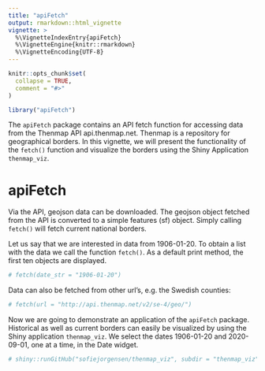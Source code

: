 ```yaml
---
title: "apiFetch"
output: rmarkdown::html_vignette
vignette: >
  %\VignetteIndexEntry{apiFetch}
  %\VignetteEngine{knitr::rmarkdown}
  %\VignetteEncoding{UTF-8}
---
```



```r
knitr::opts_chunk$set(
  collapse = TRUE,
  comment = "#>"
)
```

```r
library("apiFetch")
```

The `apiFetch` package contains an API fetch function for accessing data from the Thenmap API api.thenmap.net. Thenmap is a repository for geographical borders. In this vignette, we will present the functionality of the `fetch()` function and visualize the borders using the Shiny Application `thenmap_viz`.

# apiFetch
Via the API, geojson data can be downloaded. The geojson object fetched from the API is converted to a simple features (sf) object. Simply calling `fetch()` will fetch current national borders.

Let us say that we are interested in data from 1906-01-20. To obtain a list with the data we call the function `fetch()`. As a default print method, the first ten objects are displayed.
```r
# fetch(date_str = "1906-01-20")
```

Data can also be fetched from other url's, e.g. the Swedish counties:
```r
# fetch(url = "http://api.thenmap.net/v2/se-4/geo/")
```
Now we are going to demonstrate an application of the `apiFetch` package. Historical as well as current borders can easily be visualized by using the Shiny application `thenmap_viz`. We select the dates 1906-01-20 and 2020-09-01, one at a time, in the Date widget.

```r
# shiny::runGitHub("sofiejorgensen/thenmap_viz", subdir = "thenmap_viz")
```
